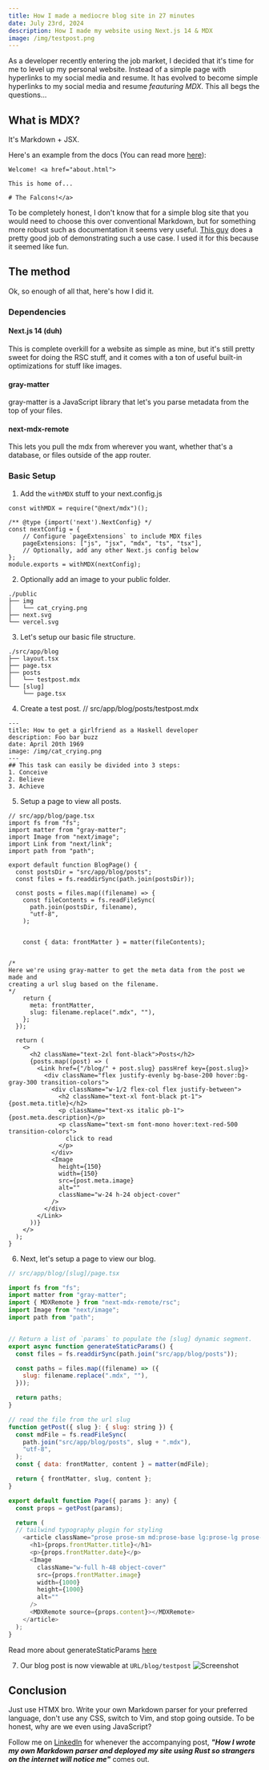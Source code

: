 ```yaml
---
title: How I made a mediocre blog site in 27 minutes
date: July 23rd, 2024 
description: How I made my website using Next.js 14 & MDX
image: /img/testpost.png
---
```


As a developer recently entering the job market, I decided that it's time for me to level up my personal website. Instead of a simple page with hyperlinks to my social media and resume. It has evolved to become simple hyperlinks to my social media and resume _feauturing MDX_. This all begs the questions...

## What is MDX?

It's Markdown + JSX.

Here's an example from the docs (You can read more [here](https://mdxjs.com/docs/what-is-mdx/)):

```
Welcome! <a href="about.html">

This is home of...

# The Falcons!</a>
```

To be completely honest, I don't know that for a simple blog site that you would need to choose this over conventional Markdown, but for something more robust such as documentation it seems very useful. [This guy](https://www.youtube.com/watch?v=0aaxLidatlI) does a pretty good job of demonstrating such a use case. I used it for this because it seemed like fun.



## The method

Ok, so enough of all that, here's how I did it.

### Dependencies

#### Next.js 14 (duh)
This is complete overkill for a website as simple as mine, but it's still pretty sweet for doing the RSC stuff, and it comes with a ton of useful built-in optimizations for stuff like images.

#### gray-matter
gray-matter is a JavaScript library that let's you parse metadata from the top of your files.

#### next-mdx-remote
This lets you pull the mdx from wherever you want, whether that's a database, or files outside of the app router.

### Basic Setup
1. Add the ```withMDX``` stuff to your next.config.js
```
const withMDX = require("@next/mdx")();

/** @type {import('next').NextConfig} */
const nextConfig = {
    // Configure `pageExtensions` to include MDX files
    pageExtensions: ["js", "jsx", "mdx", "ts", "tsx"],
    // Optionally, add any other Next.js config below
};
module.exports = withMDX(nextConfig);
```
2. Optionally add an image to your public folder.
```
./public
├── img
│   └── cat_crying.png
├── next.svg
└── vercel.svg
```
3. Let's setup our basic file structure.
```
./src/app/blog
├── layout.tsx
├── page.tsx
├── posts
│   └── testpost.mdx
└── [slug]
    └── page.tsx
```
4. Create a test post.
// src/app/blog/posts/testpost.mdx
```
---
title: How to get a girlfriend as a Haskell developer
description: Foo bar buzz
date: April 20th 1969
image: /img/cat_crying.png
---
## This task can easily be divided into 3 steps:
1. Conceive
2. Believe
3. Achieve
```
5. Setup a page to view all posts.
```
// src/app/blog/page.tsx
import fs from "fs";
import matter from "gray-matter";
import Image from "next/image";
import Link from "next/link";
import path from "path";

export default function BlogPage() {
  const postsDir = "src/app/blog/posts";
  const files = fs.readdirSync(path.join(postsDir));

  const posts = files.map((filename) => {
    const fileContents = fs.readFileSync(
      path.join(postsDir, filename),
      "utf-8",
    );


    const { data: frontMatter } = matter(fileContents);


/*
Here we're using gray-matter to get the meta data from the post we made and 
creating a url slug based on the filename.
*/
    return {
      meta: frontMatter,
      slug: filename.replace(".mdx", ""),
    };
  });

  return (
    <>
      <h2 className="text-2xl font-black">Posts</h2>
      {posts.map((post) => (
        <Link href={"/blog/" + post.slug} passHref key={post.slug}>
          <div className="flex justify-evenly bg-base-200 hover:bg-gray-300 transition-colors">
            <div className="w-1/2 flex-col flex justify-between">
              <h2 className="text-xl font-black pt-1">{post.meta.title}</h2>
              <p className="text-xs italic pb-1">{post.meta.description}</p>
              <p className="text-sm font-mono hover:text-red-500 transition-colors">
                click to read
              </p>
            </div>
            <Image
              height={150}
              width={150}
              src={post.meta.image}
              alt=""
              className="w-24 h-24 object-cover"
            />
          </div>
        </Link>
      ))}
    </>
  );
}

```
6. Next, let's setup a page to view our blog.
```js
// src/app/blog/[slug]/page.tsx

import fs from "fs";
import matter from "gray-matter";
import { MDXRemote } from "next-mdx-remote/rsc";
import Image from "next/image";
import path from "path";


// Return a list of `params` to populate the [slug] dynamic segment.
export async function generateStaticParams() {
  const files = fs.readdirSync(path.join("src/app/blog/posts"));

  const paths = files.map((filename) => ({
    slug: filename.replace(".mdx", ""),
  }));

  return paths;
}

// read the file from the url slug
function getPost({ slug }: { slug: string }) {
  const mdFile = fs.readFileSync(
    path.join("src/app/blog/posts", slug + ".mdx"),
    "utf-8",
  );
  const { data: frontMatter, content } = matter(mdFile);

  return { frontMatter, slug, content };
}

export default function Page({ params }: any) {
  const props = getPost(params);

  return (
  // tailwind typography plugin for styling
    <article className="prose prose-sm md:prose-base lg:prose-lg prose-slate prose-i">
      <h1>{props.frontMatter.title}</h1>
      <p>{props.frontMatter.date}</p>
      <Image
        className="w-full h-48 object-cover"
        src={props.frontMatter.image}
        width={1000}
        height={1000}
        alt=""
      />
      <MDXRemote source={props.content}></MDXRemote>
    </article>
  );
}
```
Read more about generateStaticParams [here](https://nextjs.org/docs/app/api-reference/functions/generate-static-params)

7. Our blog post is now viewable at ```URL/blog/testpost```
![Screenshot](/img/testpost.png)






## Conclusion

Just use HTMX bro. Write your own Markdown parser for your preferred language, don't use any CSS, switch to Vim, and stop going outside. To be honest, why are we even using JavaScript?

Follow me on [LinkedIn](https://www.linkedin.com/in/bduckdev/) for whenever the accompanying post, _**"How I wrote my own Markdown parser and deployed my site using Rust so strangers on the internet will notice me"**_ comes out.

